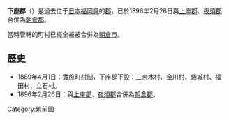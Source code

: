 {{日本郡 (廢除)
| 郡 = 下座郡
| 日文原名 = 下座郡
| 平假名 = げざぐん
| 羅馬字拼音 = Geza-gun
| 地圖 = 
| 廢除時間 = 1896年2月26日
| 廢除理由 = 合併
| 廢除時處置 =  [[上座郡|上座郡]]、'''下座郡'''、[[夜須郡|夜須郡]] → [[朝倉郡|朝倉郡]]
| 現在郡 = 朝倉市
| 都道府縣 = 福岡縣
| 編號 = 
| 町 = 
| 村 = 5
| 經度 = 
| 緯度 = 
| 註記 = 
|}}
'''下座郡'''（{{jpn|j=下座郡|hg=げざぐん|rm=Geza gun|f=y}}）是過去位于[[日本|日本]][[福岡縣|福岡縣]]的[[郡|郡]]，已於1896年2月26日與[[上座郡|上座郡]]、[[夜須郡|夜須郡]]合併為[[朝倉郡|朝倉郡]]。

當時管轄的町村已經全被被合併為[[朝倉市|朝倉市]]。

==歷史==
* 1889年4月1日：實施[[町村制|町村制]]，下座郡下設：三奈木村、金川村、蜷城村、福田村、立石村。
* 1896年2月26日：與[[上座郡|上座郡]]、[[夜須郡|夜須郡]]合併為[[朝倉郡|朝倉郡]]。

{{筑紫二國的郡}}

[[Category:筑前國|Category:筑前國]]
